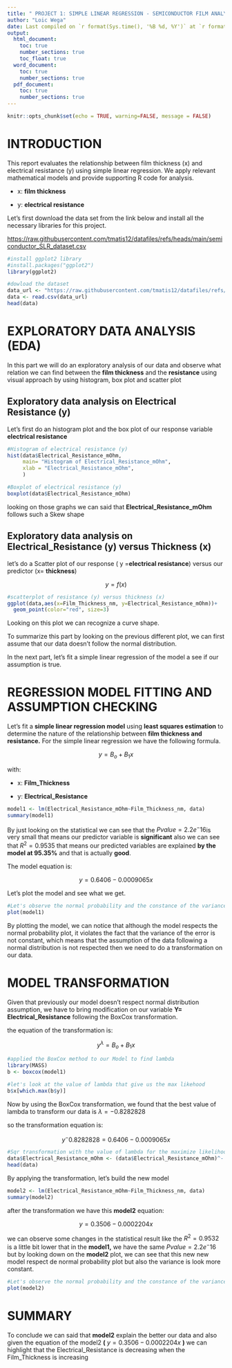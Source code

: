 ---
title: " PROJECT 1: SIMPLE LINEAR REGRESSION - SEMICONDUCTOR FILM ANALYSIS"
author: "Loic Wega"
date: Last compiled on `r format(Sys.time(), '%B %d, %Y')` at `r format(Sys.time(),'%l:%M %p - %Z')`
output:
  html_document: 
    toc: true
    number_sections: true
    toc_float: true
  word_document:
    toc: true
    number_sections: true
  pdf_document: 
    toc: true
    number_sections: true
---

```{r setup, include=FALSE}
knitr::opts_chunk$set(echo = TRUE, warning=FALSE, message = FALSE)
```

# **INTRODUCTION**

This report evaluates the relationship between film thickness (x) and electrical resistance (y) using simple linear regression. We apply relevant mathematical models and provide supporting R code for analysis.

-   x: **film thickness**

-   y: **electrical resistance**

Let's first download the data set from the link below and install all the necessary libraries for this project.

<https://raw.githubusercontent.com/tmatis12/datafiles/refs/heads/main/semiconductor_SLR_dataset.csv>

```{r}
#install ggplot2 library
#install.packages("ggplot2")
library(ggplot2)

#dowload the dataset
data_url <- "https://raw.githubusercontent.com/tmatis12/datafiles/refs/heads/main/semiconductor_SLR_dataset.csv"
data <- read.csv(data_url)
head(data)
```

# **EXPLORATORY DATA ANALYSIS (EDA)**

In this part we will do an exploratory analysis of our data and observe what relation we can find between the **film thickness** and the **resistance** using visual approach by using histogram, box plot and scatter plot

##  **Exploratory data analysis on Electrical Resistance (y)**

Let's first do an histogram plot and the box plot of our response variable **electrical resistance**

```{r}
#Histogram of electrical resistance (y)
hist(data$Electrical_Resistance_mOhm,
     main= "Histogram of Electrical_Resistance_mOhm",
     xlab = "Electrical_Resistance_mOhm",
     ) 

```

```{r}
#Boxplot of electrical resistance (y)
boxplot(data$Electrical_Resistance_mOhm) 
```

looking on those graphs we can said that **Electrical_Resistance_mOhm** follows such a Skew shape

## **Exploratory data analysis on Electrical_Resistance (y) versus Thickness (x)**

let's do a Scatter plot of our response ( y =**electrical resistance**) versus our predictor (x= **thickness**)

$$
y=f(x) 
$$

```{r}
#scatterplot of resistance (y) versus thickness (x)
ggplot(data,aes(x=Film_Thickness_nm, y=Electrical_Resistance_mOhm))+
  geom_point(color="red", size=3) 
```

Looking on this plot we can recognize a curve shape.

To summarize this part by looking on the previous different plot, we can first assume that our data doesn't follow the normal distribution.

In the next part, let's fit a simple linear regression of the model a see if our assumption is true.

# **REGRESSION MODEL FITTING AND ASSUMPTION CHECKING**

Let's fit a **simple linear regression model** using **least squares estimation** to determine the nature of the relationship between **film thickness and resistance.** For the simple linear regression we have the following formula.

$$
y=B_o+B_1x  
$$

with:

-   x: **Film_Thickness**

-   y: **Electrical_Resistance**

```{r}
model1 <- lm(Electrical_Resistance_mOhm~Film_Thickness_nm, data)
summary(model1)

```

By just looking on the statistical we can see that the $Pvalue= 2.2e^-16$is very small that means our predictor variable is **significant** also we can see that $R^2=0.9535$ that means our predicted variables are explained **by the model at 95.35%** and that is actually **good**.

The model equation is:

$$
y=0.6406-0.0009065x
$$

Let's plot the model and see what we get.

```{r}
#Let's observe the normal probability and the constance of the variance
plot(model1)
```

By plotting the model, we can notice that although the model respects the normal probability plot, it violates the fact that the variance of the error is not constant, which means that the assumption of the data following a normal distribution is not respected then we need to do a transformation on our data.

# **MODEL TRANSFORMATION** 

Given that previously our model doesn't respect normal distribution assumption, we have to bring modification on our variable **Y= Electrical_Resistance** following the BoxCox transformation.

the equation of the transformation is:

$$
y^\lambda =B_o+B_1x
$$

```{r echo=FALSE}
#applied the BoxCox method to our Model to find lambda
library(MASS)
b <- boxcox(model1)


```

```{r}
#let's look at the value of lambda that give us the max likehood
b$x[which.max(b$y)]
```

Now by using the BoxCox transformation, we found that the best value of lambda to transform our data is $\lambda=-0.8282828$

so the transformation equation is:

$$
y^-0.8282828=0.6406-0.0009065x
$$

```{r}
#Sqr transformation with the value of lambda for the maximize likelihood
data$Electrical_Resistance_mOhm <- (data$Electrical_Resistance_mOhm)^-.8282828
head(data)

```

By applying the transformation, let's build the new model

```{r}
model2 <- lm(Electrical_Resistance_mOhm~Film_Thickness_nm, data)
summary(model2)

```

after the transformation we have this **model2** equation:

$$
y=0.3506-0.0002204x
$$

we can observe some changes in the statistical result like the $R^2=0.9532$ is a little bit lower that in the **model1,** we have the same $Pvalue= 2.2e^-16$ but by looking down on the **model2** plot, we can see that this new new model respect de normal probability plot but also the variance is look more constant.

```{r}
#Let's observe the normal probability and the constance of the variance
plot(model2)
```

# **SUMMARY**

To conclude we can said that **model2** explain the better our data and also given the equation of the model2 **(** $y=0.3506-0.0002204x$ **)** we can highlight that the Electrical_Resistance is decreasing when the Film_Thickness is increasing
